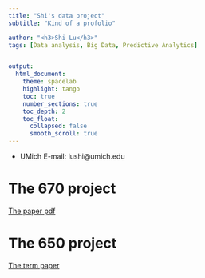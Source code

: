 ```yaml
---
title: "Shi's data project"
subtitle: "Kind of a profolio"

author: "<h3>Shi Lu</h3>"
tags: [Data analysis, Big Data, Predictive Analytics] 


output:
  html_document:
    theme: spacelab
    highlight: tango
    toc: true
    number_sections: true
    toc_depth: 2
    toc_float:
      collapsed: false
      smooth_scroll: true
---
```

* UMich E-mail: lushi@umich.edu

# The 670 project
[The paper pdf](670/Final_report_1209.pdf)

# The 650 project
[The term paper](650_HS/final_paper.html)